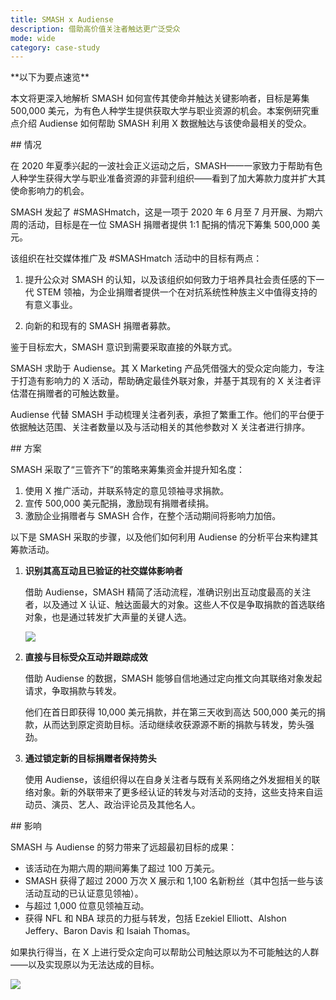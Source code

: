 ```yaml
---
title: SMASH x Audiense
description: 借助高价值关注者触达更广泛受众
mode: wide
category: case-study
---
```


<Note>
**以下为要点速览**

本文将更深入地解析 SMASH 如何宣传其使命并触达关键影响者，目标是筹集 500,000 美元，为有色人种学生提供获取大学与职业资源的机会。本案例研究重点介绍 Audiense 如何帮助 SMASH 利用 X 数据触达与该使命最相关的受众。
</Note>

<div id="situation">
  ## 情况
</div>

在 2020 年夏季兴起的一波社会正义运动之后，SMASH——一家致力于帮助有色人种学生获得大学与职业准备资源的非营利组织——看到了加大筹款力度并扩大其使命影响力的机会。

SMASH 发起了 #SMASHmatch，这是一项于 2020 年 6 月至 7 月开展、为期六周的活动，目标是在一位 SMASH 捐赠者提供 1:1 配捐的情况下筹集 500,000 美元。

该组织在社交媒体推广及 #SMASHmatch 活动中的目标有两点：

1. 提升公众对 SMASH 的认知，以及该组织如何致力于培养具社会责任感的下一代 STEM 领袖，为企业捐赠者提供一个在对抗系统性种族主义中值得支持的有意义事业。

2. 向新的和现有的 SMASH 捐赠者募款。

鉴于目标宏大，SMASH 意识到需要采取直接的外联方式。

SMASH 求助于 Audiense。其 X Marketing 产品凭借强大的受众定向能力，专注于打造有影响力的 X 活动，帮助确定最佳外联对象，并基于其现有的 X 关注者评估潜在捐赠者的可触达数量。

Audiense 代替 SMASH 手动梳理关注者列表，承担了繁重工作。他们的平台便于依据触达范围、关注者数量以及与活动相关的其他参数对 X 关注者进行排序。

<div id="solution">
  ## 方案
</div>

SMASH 采取了“三管齐下”的策略来筹集资金并提升知名度：

1. 使用 X 推广活动，并联系特定的意见领袖寻求捐款。
1. 宣传 500,000 美元配捐，激励现有捐赠者续捐。
1. 激励企业捐赠者与 SMASH 合作，在整个活动期间将影响力加倍。

以下是 SMASH 采取的步骤，以及他们如何利用 Audiense 的分析平台来构建其筹款活动。

1. **识别其高互动且已验证的社交媒体影响者**
    
    借助 Audiense，SMASH 精简了活动流程，准确识别出互动度最高的关注者，以及通过 X 认证、触达面最大的对象。这些人不仅是争取捐款的首选联络对象，也是通过转发扩大声量的关键人选。

    ![](/images/success-stories/smash-and-audiense-1.png)

2. **直接与目标受众互动并跟踪成效**
    
    借助 Audiense 的数据，SMASH 能够自信地通过定向推文向其联络对象发起请求，争取捐款与转发。
    
    他们在首日即获得 10,000 美元捐款，并在第三天收到高达 500,000 美元的捐款，从而达到原定资助目标。活动继续收获源源不断的捐款与转发，势头强劲。

3. **通过锁定新的目标捐赠者保持势头**
    
    使用 Audiense，该组织得以在自身关注者与既有关系网络之外发掘相关的联络对象。新的外联带来了更多经认证的转发与对活动的支持，这些支持来自运动员、演员、艺人、政治评论员及其他名人。

<div id="impact">
  ## 影响
</div>

SMASH 与 Audiense 的努力带来了远超最初目标的成果：

- 该活动在为期六周的期间筹集了超过 100 万美元。
- SMASH 获得了超过 2000 万次 X 展示和 1,100 名新粉丝（其中包括一些与该活动互动的已认证意见领袖）。
- 与超过 1,000 位意见领袖互动。
- 获得 NFL 和 NBA 球员的力挺与转发，包括 Ezekiel Elliott、Alshon Jeffery、Baron Davis 和 Isaiah Thomas。

如果执行得当，在 X 上进行受众定向可以帮助公司触达原以为不可能触达的人群——以及实现原以为无法达成的目标。

![](/images/success-stories/smash-and-audiense-2.png)